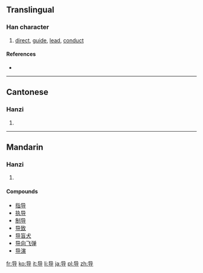{{also|導}}
==Translingual==

===Han character===
{{Han char|rn=41|rad=寸|as=03|sn=6|four=|canj=口山木戈 (RUDI)}}

# [[direct]], [[guide]], [[lead]], [[conduct]]

====References====
* {{Han ref|kx=0293.331|hdz=10504.020|uh=5BFC|ud=23548}}

----

==Cantonese==

===Hanzi===
{{yue-hanzi|jyut=|y=dou6|tra=導}}

# {{defn|Cantonese|sort=寸03}}

----

==Mandarin==

===Hanzi===
{{cmn-hanzi|tra=導|pin=[[dǎo]] ([[dao3]]), [[dào]] ([[dao4]])|wg=tao<sup>3</sup>, tao<sup>4</sup>}}

# {{defn|Mandarin|sort=寸03}}

====Compounds====
*[[指导]]
*[[执导]]
*[[制导]]
*[[导致]]
*[[导盲犬]]
*[[导向飞弹]]
*[[导演]]

[[fr:导]]
[[ko:导]]
[[it:导]]
[[li:导]]
[[ja:导]]
[[pl:导]]
[[zh:导]]